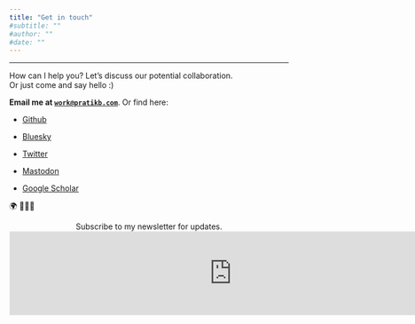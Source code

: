 ```yaml
---
title: "Get in touch"
#subtitle: ""
#author: ""
#date: ""
---
```


------------------------------------------------------------------------

How can I help you?
Let's discuss our potential collaboration. <i class="bi bi-rocket-takeoff"></i> \
Or just come and say hello :) 

<strong> <i class="bi bi-envelope-at"></i> Email me at <a href="mailto:work@pratikb.com"><code>work@pratikb.com</code></a></strong>. Or find here:

<!-- -   <i class="bi bi-linkedin"></i><a rel="me" href="https://www.linkedin.com/in/prbhx/">LinkedIn</a> -->

-   <i class="bi bi-github"></i><a rel="me" href="https://github.com/pratik-bhandari">Github</a>

-   <a rel="me" href="https://bsky.app/profile/pratikb.com"><i class="bi bi-square-fill"></i>Bluesky</a>

<!-- -   <a href="https://twitter.com/prbhx"><i class="bi bi-twitter"></i>Twitter</a> -->
-   <i class="bi bi-twitter"></i><a href="https://twitter.com/prbhx">Twitter</a>

<!-- -   <i class="bi bi-facebook"></i><a rel="me" href="https://www.facebook.com/profile.php?id=61557125292306">Facebook</a> -->

-   <i class="bi bi-mastodon"></i><a href="https://neuromatch.social/@pratikb">Mastodon</a>

-   <i class="bi bi-mortarboard-fill"></i><a rel="me" href="https://scholar.google.de/citations?user=Y0HnEQwAAAAJ&hl=en&oi=ao">Google Scholar</a>
 
 🌍 🌱🌲🌊 
 
 
<div
<b style="text-align:center;">Subscribe to my newsletter for updates.</b>
</div>

<iframe
src="https://drpratik.substack.com/embed" width="800" height="150" style="border:1px solid #EEE; background:white;" frameborder="0" scrolling="no">
</iframe>
 
